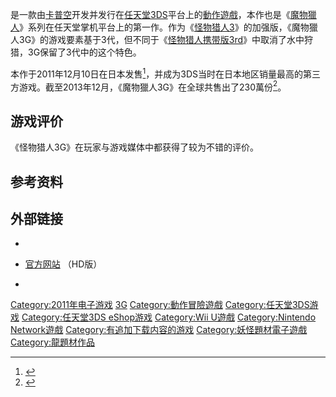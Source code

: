 {{noteTA
| G1=Games
}}
{{Infobox video game
| title=怪物猎人3G
| japanese=モンスターハンター3G
| english=Monster Hunter 3 Ultimate
| image = File:Monster Hunter Tri G Box Art.jpg
| developer=[[卡普空|卡普空]]<br />Eighting（3DS）<ref>{{cite web|url=http://www.siliconera.com/2013/01/04/what-have-eighting-been-up-to-since-marvel-vs-capcom-3/|title=What Have Eighting Been Up To Since Marvel vs. Capcom 3?|date=4 January 2013|work=Siliconera|accessdate=2013-03-22|archive-date=2013-08-20|archive-url=https://www.webcitation.org/6J0aG4EvQ?url=http://www.siliconera.com/2013/01/04/what-have-eighting-been-up-to-since-marvel-vs-capcom-3/|dead-url=no}}</ref>
| publisher = 卡普空
| released='''任天堂3DS'''{{vgrelease|JP|2011年12月10日|JP|2012年12月6日（下载版）<ref name="MH3G-3DSeShopJapan">{{cite web |url=http://www.siliconera.com/2012/10/17/monster-hunter-3-ultimate-roaring-onto-eshop-also-getting-best-price-re-release/ |title=Monster Hunter 3 Ultimate Roaring Onto eShop, Also Getting Best Price Re-Release |author=Spencer |publisher=Siliconera |date=2012-10-17 |accessdate=2012-10-19 |archive-date=2019-10-30 |archive-url=https://web.archive.org/web/20191030002259/https://www.siliconera.com/2012/10/17/monster-hunter-3-ultimate-roaring-onto-eshop-also-getting-best-price-re-release/ |dead-url=no }}</ref>|NA|2013年3月19日|EU|2013年3月22日|KR|2013年4月24日（下载版）}}'''Wii U'''{{vgrelease|JP|2011年12月10日|JP|2012年12月27日（下载版）<ref name="MH3G-WiiUJapan">{{cite web |url=http://www.nintendoworldreport.com/news/31679 |title=Monster Hunter 3G Coming at Wii U Launch in Japan, Worldwide Later |first=Danny |last=Bivens |publisher=Nintendo World Report |date=2012-09-14 |accessdate=2012-09-15 |archive-date=2013-12-02 |archive-url=https://web.archive.org/web/20131202232940/http://www.nintendoworldreport.com/news/31679 |dead-url=no }}</ref>|NA|2013年3月19日|EU|2013年3月22日}}
| engine = [[MT_Framework|MT Framework Mobile]]（3DS）<br />[[MT_Framework|MT Framework]]（Wii U）
| genre = [[动作冒险游戏|动作冒险]]
| modes = [[单人游戏|单人游戏]]、[[多人游戏|多人游戏]]（最多4人）
| platforms = [[任天堂3DS|任天堂3DS]]、[[Wii_U|Wii U]]
}}

{{Vgname|魔物獵人3G|ja=モンスターハンター3G|en=Monster Hunter 3 Ultimate|cn=怪物獵人3G|tw=魔物獵人3G}}是一款由[[卡普空|卡普空]]开发并发行在[[任天堂3DS|任天堂3DS]]平台上的[[動作遊戲|動作遊戲]]，本作也是《[[魔物獵人系列|魔物獵人]]》系列在任天堂掌机平台上的第一作。作为《[[怪物猎人3|怪物猎人3]]》的加强版，《魔物獵人3G》的游戏要素基于3代，但不同于《[[怪物猎人携带版3rd|怪物猎人携带版3rd]]》中取消了水中狩猎，3G保留了3代中的这个特色。

本作于2011年12月10日在日本发售<ref>{{cite web|url=http://www.vgchartz.com/game/62700/monster-hunter-tri/|title=Monster Hunter Tri|publisher=VGChartz|accessdate=2013-03-22|archive-date=2019-12-26|archive-url=https://web.archive.org/web/20191226114250/http://www.vgchartz.com/game/62700/monster-hunter-tri/|dead-url=no}}</ref>，并成为3DS当时在日本地区销量最高的第三方游戏。截至2013年12月，《魔物獵人3G》在全球共售出了230萬份<ref>{{cite web|url=http://www.capcom.co.jp/ir/business/million.html|title=ミリオンセールスタイトル一覧|publisher=Capcom Japan|date=2013-06-30|accessdate=2013-09-22|archive-date=2020-11-16|archive-url=https://web.archive.org/web/20201116073355/http://www.capcom.co.jp/ir/business/million.html|dead-url=no}}</ref>。

== 游戏评价 ==

{{VG reviews
| GR = 80.13%（3DS）<br>83.49%（Wii U）
| MC = 79 (3DS)<br>82（Wii U）
| EGM = 7.5/10（3DS & Wii U）
| EuroG = 9/10（3DS & Wii U）
| GI = 8.5/10（3DS）<br>8.75/10（Wii U）
| GameRev = 4/5（3DS & Wii U）
| GSpot = 7.0/10（3DS）<br>8.0/10（Wii U）<ref>{{cite web |url=http://asia.gamespot.com/monster-hunter-3-ultimate/ |title=存档副本 |accessdate=2013-09-22 |deadurl=yes |archiveurl=https://web.archive.org/web/20130926183448/http://asia.gamespot.com/monster-hunter-3-ultimate/ |archivedate=2013-09-26 }}</ref>
| GT = 8.5/10（3DS & Wii U）
| Fam = 38/40（3DS）<br> 35/40（Wii U）
| IGN = 8.8/10（3DS & Wii U）
| ONM = 88%（3DS）<br> 79%（Wii U）
| UCG = 25/30（3DS）
| rev1 = Polygon
| rev1Score = 7.5/10
}}
《怪物猎人3G》在玩家与游戏媒体中都获得了较为不错的评价。

== 参考资料 ==
{{reflist}}

== 外部链接 ==

* {{ja}}{{Official|http://www.capcom.co.jp/monsterhunter/3G/}}
* {{ja}}[http://www.capcom.co.jp/monsterhunter/3G/HD/ 官方网站] {{Wayback|url=http://www.capcom.co.jp/monsterhunter/3G/HD/ |date=20201215022333 }}（HD版）
* {{en}}{{Official|http://www.monsterhunter.com/#games-tabs-3}}


{{Monster Hunter Series}}

{{DEFAULTSORT:Monster Hunter 3G}}
[[Category:2011年电子游戏|Category:2011年电子游戏]]
[[Category:魔物獵人系列|3G]]
[[Category:動作冒險遊戲|Category:動作冒險遊戲]]
[[Category:任天堂3DS游戏|Category:任天堂3DS游戏]]
[[Category:任天堂3DS_eShop游戏|Category:任天堂3DS eShop游戏]]
[[Category:Wii_U遊戲|Category:Wii U遊戲]]
[[Category:Nintendo_Network遊戲|Category:Nintendo Network遊戲]]
[[Category:有追加下载内容的游戏|Category:有追加下载内容的游戏]]
[[Category:妖怪題材電子遊戲|Category:妖怪題材電子遊戲]]
[[Category:龍題材作品|Category:龍題材作品]]